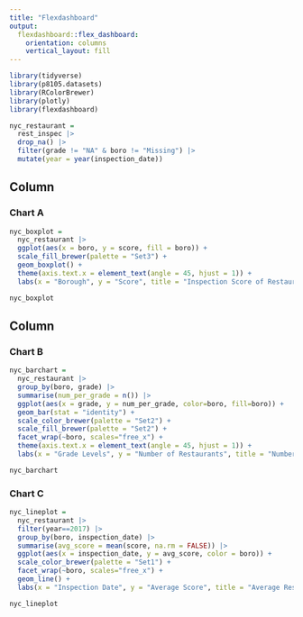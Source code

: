 ```yaml
---
title: "Flexdashboard"
output: 
  flexdashboard::flex_dashboard:
    orientation: columns
    vertical_layout: fill
---
```


```r
library(tidyverse)
library(p8105.datasets)
library(RColorBrewer)
library(plotly)
library(flexdashboard)
```

```r
nyc_restaurant = 
  rest_inspec |>
  drop_na() |>
  filter(grade != "NA" & boro != "Missing") |>
  mutate(year = year(inspection_date))
```

Column {data-width=650}
-----------------------------------------------------------------------

### Chart A

```r
nyc_boxplot = 
  nyc_restaurant |>
  ggplot(aes(x = boro, y = score, fill = boro)) +  
  scale_fill_brewer(palette = "Set3") +
  geom_boxplot() +
  theme(axis.text.x = element_text(angle = 45, hjust = 1)) +
  labs(x = "Borough", y = "Score", title = "Inspection Score of Restaurants in NYC Boroughs", fill = "Borough")

nyc_boxplot
```

Column {data-width=350}
-----------------------------------------------------------------------

### Chart B

```r
nyc_barchart = 
  nyc_restaurant |>
  group_by(boro, grade) |>
  summarise(num_per_grade = n()) |>
  ggplot(aes(x = grade, y = num_per_grade, color=boro, fill=boro)) +
  geom_bar(stat = "identity") +
  scale_color_brewer(palette = "Set2") +
  scale_fill_brewer(palette = "Set2") +
  facet_wrap(~boro, scales="free_x") +
  theme(axis.text.x = element_text(angle = 45, hjust = 1)) +
  labs(x = "Grade Levels", y = "Number of Restaurants", title = "Number of Restaurants per Grade Level in NYC Boroughs")

nyc_barchart
```

### Chart C

```r
nyc_lineplot = 
  nyc_restaurant |>
  filter(year==2017) |>
  group_by(boro, inspection_date) |>
  summarise(avg_score = mean(score, na.rm = FALSE)) |>
  ggplot(aes(x = inspection_date, y = avg_score, color = boro)) +
  scale_color_brewer(palette = "Set1") +
  facet_wrap(~boro, scales="free_x") +
  geom_line() +
  labs(x = "Inspection Date", y = "Average Score", title = "Average Restaurant Inspection Score in 2017 across NYC Boroughs", color = "Borough")

nyc_lineplot
```

